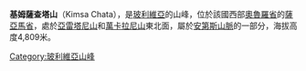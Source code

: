 {{Coord|18|7|17|S|68|19|47|W|display=title}}

'''基姆薩查塔山'''（Kimsa Chata），是[[玻利維亞|玻利維亞]]的山峰，位於該國西部[[奧魯羅省|奧魯羅省]]的[[薩亞馬省|薩亞馬省]]，處於[[亞雷塔尼山|亞雷塔尼山]]和[[萬卡拉尼山|萬卡拉尼山]]東北面，屬於[[安第斯山脈|安第斯山脈]]的一部分，海拔高度4,809米。

{{Bolivia-geo-stub}}
[[Category:玻利維亞山峰|Category:玻利維亞山峰]]